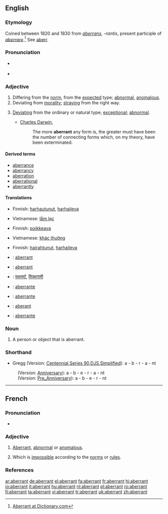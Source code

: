 ==English==

===Etymology===
Coined between 1820 and 1830 from {{etyl|la}} ''[[aberrans]]'', ''-rantis'', present participle of ''[[aberrare]]''.<ref>[http://dictionary.reference.com/browse/aberrant Aberrant at Dictionary.com]</ref> See [[aberr]].

===Pronunciation===
* {{a|UK}} {{IPA|/əˈbɛrənt/|/ˈæbərənt/}}
* {{a|US}} {{IPA|/əˈbɛrənt/}}

===Adjective===
{{en-adj}}

# Differing from the [[norm]], from the [[expected]] type; [[abnormal]], [[anomalous]].
# Deviating from [[morality]]; [[straying]] from the right way.
# {{biology}} [[deviating|Deviating]] from the ordinary or natural type; [[exceptional]]; [[abnormal]].
#* [[w:Charles Darwin|Charles Darwin]],
#*: The more '''aberrant''' any form is, the greater must have been the number of connecting forms which, on my theory, have been exterminated.

====Derived terms====
* [[aberrance]]
* [[aberrancy]]
* [[aberration]]
* [[aberrational]]
* [[aberrantly]]

====Translations====
{{trans-top|wandering; straying from the right way}}
* Finnish: [[harhautunut]], [[harhaileva]]
{{trans-mid}}
* Vietnamese: [[lầm lạc]]
{{trans-bottom}}

{{trans-top|deviating from the ordinary or natural type; exceptional; abnormal}}
* Finnish: [[poikkeava]]
{{trans-mid}}
* Vietnamese: [[khác thường]]
{{trans-bottom}}

{{trans-top|deviating from morality}}
* Finnish: [[hairahtunut]], [[harhaileva]]
{{trans-mid}}
{{trans-bottom}}

{{checktrans-top}}
* {{ttbc|Catalan}}: [[aberrant]]
* {{ttbc|French}}: [[aberrant]]
* {{ttbc|Hindi}}: [[पथभर्ष्ट]], [[विपथगामी]]
* {{ttbc|Italian}}: [[aberrante]]
{{trans-mid}}
* {{ttbc|Portuguese}}: [[aberrante]]
* {{ttbc|Romanian}}: [[aberant]]
* {{ttbc|Spanish}}: [[aberrante]]
{{checktrans-bottom}}

===Noun===
{{en-noun}}

# A person or object that is aberrant.

===Shorthand===
* Gregg (Version: [http://en.wikipedia.org/wiki/Gregg_Shorthand#Centennial_Gregg_Shorthand Centennial],[http://en.wikipedia.org/wiki/Gregg_Shorthand#Series_90_Gregg_Shorthand  Series 90],[http://en.wikipedia.org/wiki/Gregg_Shorthand#Diamond_Jubilee_Gregg_Shorthand  DJS],[http://en.wikipedia.org/wiki/Gregg_Shorthand#Simplified_Gregg_Shorthand Simplified]): a - b - r - a - nt
: (Version: [http://en.wikipedia.org/wiki/Gregg_Shorthand#Anniversary_Gregg_Shorthand Anniversary]): a - b - e - r - a - nt
: (Version: [http://en.wikipedia.org/wiki/Gregg_Shorthand#Pre_Anniversary_Gregg_Shorthand Pre_Anniversary]): a - b - e - r - nt

----

==French==

===Pronunciation===
* {{audio|Fr-aberrant.ogg|Audio}}

===Adjective===
{{fr-adj}}

# [[#English|Aberrant]], [[abnormal]] or [[anomalous]].
# {{sciences}} Which is [[impossible]] according to the [[norm]]s or [[rule]]s.

===References===

<div class="references"><references/></div>

[[ar:aberrant]]
[[de:aberrant]]
[[el:aberrant]]
[[fa:aberrant]]
[[fr:aberrant]]
[[hi:aberrant]]
[[io:aberrant]]
[[it:aberrant]]
[[hu:aberrant]]
[[nl:aberrant]]
[[pl:aberrant]]
[[ro:aberrant]]
[[fi:aberrant]]
[[ta:aberrant]]
[[vi:aberrant]]
[[tr:aberrant]]
[[uk:aberrant]]
[[zh:aberrant]]